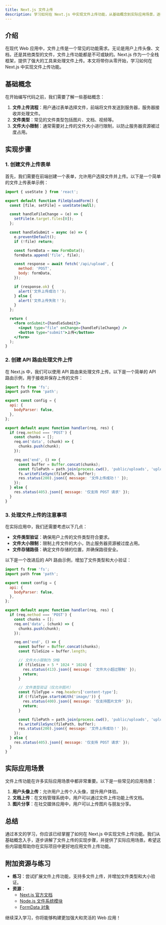 ```yaml
---
title: Next.js 文件上传
description: 学习如何在 Next.js 中实现文件上传功能，从基础概念到实际应用场景，逐步掌握文件上传的实现方法。
---
```


## 介绍

在现代 Web 应用中，文件上传是一个常见的功能需求。无论是用户上传头像、文档，还是其他类型的文件，文件上传功能都是不可或缺的。Next.js 作为一个全栈框架，提供了强大的工具来处理文件上传。本文将带你从零开始，学习如何在 Next.js 中实现文件上传功能。

## 基础概念

在开始编写代码之前，我们需要了解一些基础概念：

1. **文件上传流程**：用户通过表单选择文件，前端将文件发送到服务器，服务器接收并处理文件。
2. **文件类型**：常见的文件类型包括图片、文档、视频等。
3. **文件大小限制**：通常需要对上传的文件大小进行限制，以防止服务器资源被过度占用。

## 实现步骤

### 1. 创建文件上传表单

首先，我们需要在前端创建一个表单，允许用户选择文件并上传。以下是一个简单的文件上传表单示例：

```jsx
import { useState } from 'react';

export default function FileUploadForm() {
  const [file, setFile] = useState(null);

  const handleFileChange = (e) => {
    setFile(e.target.files[0]);
  };

  const handleSubmit = async (e) => {
    e.preventDefault();
    if (!file) return;

    const formData = new FormData();
    formData.append('file', file);

    const response = await fetch('/api/upload', {
      method: 'POST',
      body: formData,
    });

    if (response.ok) {
      alert('文件上传成功！');
    } else {
      alert('文件上传失败！');
    }
  };

  return (
    <form onSubmit={handleSubmit}>
      <input type="file" onChange={handleFileChange} />
      <button type="submit">上传</button>
    </form>
  );
}
```

### 2. 创建 API 路由处理文件上传

在 Next.js 中，我们可以使用 API 路由来处理文件上传。以下是一个简单的 API 路由示例，用于接收并保存上传的文件：

```javascript
import fs from 'fs';
import path from 'path';

export const config = {
  api: {
    bodyParser: false,
  },
};

export default async function handler(req, res) {
  if (req.method === 'POST') {
    const chunks = [];
    req.on('data', (chunk) => {
      chunks.push(chunk);
    });

    req.on('end', () => {
      const buffer = Buffer.concat(chunks);
      const filePath = path.join(process.cwd(), 'public/uploads', 'uploaded-file');
      fs.writeFileSync(filePath, buffer);
      res.status(200).json({ message: '文件上传成功！' });
    });
  } else {
    res.status(405).json({ message: '仅支持 POST 请求' });
  }
}
```

### 3. 处理文件上传的注意事项

在实际应用中，我们还需要考虑以下几点：

- **文件类型验证**：确保用户上传的文件类型符合要求。
- **文件大小限制**：限制上传文件的大小，防止服务器资源被过度占用。
- **文件存储路径**：确定文件存储的位置，并确保路径安全。

以下是一个改进后的 API 路由示例，增加了文件类型和大小验证：

```javascript
import fs from 'fs';
import path from 'path';

export const config = {
  api: {
    bodyParser: false,
  },
};

export default async function handler(req, res) {
  if (req.method === 'POST') {
    const chunks = [];
    req.on('data', (chunk) => {
      chunks.push(chunk);
    });

    req.on('end', () => {
      const buffer = Buffer.concat(chunks);
      const fileSize = buffer.length;

      // 文件大小限制为 5MB
      if (fileSize > 5 * 1024 * 1024) {
        res.status(413).json({ message: '文件大小超过限制' });
        return;
      }

      // 文件类型验证（仅允许图片）
      const fileType = req.headers['content-type'];
      if (!fileType.startsWith('image/')) {
        res.status(400).json({ message: '仅支持图片文件' });
        return;
      }

      const filePath = path.join(process.cwd(), 'public/uploads', 'uploaded-file');
      fs.writeFileSync(filePath, buffer);
      res.status(200).json({ message: '文件上传成功！' });
    });
  } else {
    res.status(405).json({ message: '仅支持 POST 请求' });
  }
}
```

## 实际应用场景

文件上传功能在许多实际应用场景中都非常重要。以下是一些常见的应用场景：

1. **用户头像上传**：允许用户上传个人头像，提升用户体验。
2. **文档上传**：在文档管理系统中，用户可以通过文件上传功能上传文档。
3. **图片分享**：在社交媒体应用中，用户可以上传图片与朋友分享。

## 总结

通过本文的学习，你应该已经掌握了如何在 Next.js 中实现文件上传功能。我们从基础概念入手，逐步讲解了文件上传的实现步骤，并提供了实际应用场景。希望这些内容能帮助你在实际项目中更好地应用文件上传功能。

## 附加资源与练习

- **练习**：尝试扩展文件上传功能，支持多文件上传，并增加文件类型和大小验证。
- **资源**：
  - [Next.js 官方文档](https://nextjs.org/docs)
  - [Node.js 文件系统模块](https://nodejs.org/api/fs.html)
  - [FormData 对象](https://developer.mozilla.org/en-US/docs/Web/API/FormData)

继续深入学习，你将能够构建更加强大和灵活的 Web 应用！
